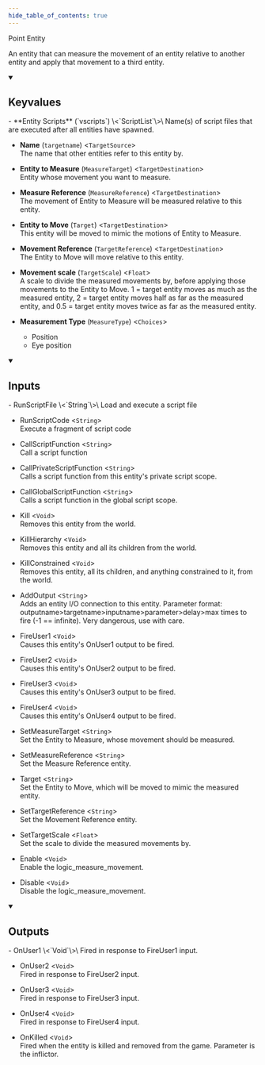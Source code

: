 ```yaml
---
hide_table_of_contents: true
---
```


<!---
!!!!!!
THIS PAGE IS AUTOGENERATED FROM GAME FGD DEFINITIONS!
DO NOT EDIT MANUALLY!
!!!!!!

In order to make edits, you can make an annotation file in /fgd_dump_overrides
-->


Point Entity

An entity that can measure the movement of an entity relative to another entity and apply that movement to a third entity.

<details open>
<summary><h2>Keyvalues</h2></summary>
- **Entity Scripts** (`vscripts`) \<`ScriptList`\>\
Name(s) of script files that are executed after all entities have spawned.

- **Name** (`targetname`) \<`TargetSource`\>\
The name that other entities refer to this entity by.

- **Entity to Measure** (`MeasureTarget`) \<`TargetDestination`\>\
Entity whose movement you want to measure.

- **Measure Reference** (`MeasureReference`) \<`TargetDestination`\>\
The movement of Entity to Measure will be measured relative to this entity.

- **Entity to Move** (`Target`) \<`TargetDestination`\>\
This entity will be moved to mimic the motions of Entity to Measure.

- **Movement Reference** (`TargetReference`) \<`TargetDestination`\>\
The Entity to Move will move relative to this entity.

- **Movement scale** (`TargetScale`) \<`Float`\>\
A scale to divide the measured movements by, before applying those movements to the Entity to Move. 1 = target entity moves as much as the measured entity, 2 = target entity moves half as far as the measured entity, and 0.5 = target entity moves twice as far as the measured entity.

- **Measurement Type** (`MeasureType`) \<`Choices`\>
  - Position 
  - Eye position 



 </details>
<details open>
<summary><h2>Inputs</h2></summary>
- RunScriptFile \<`String`\>\
Load and execute a script file

- RunScriptCode \<`String`\>\
Execute a fragment of script code

- CallScriptFunction \<`String`\>\
Call a script function

- CallPrivateScriptFunction \<`String`\>\
Calls a script function from this entity's private script scope.

- CallGlobalScriptFunction \<`String`\>\
Calls a script function in the global script scope.

- Kill \<`Void`\>\
Removes this entity from the world.

- KillHierarchy \<`Void`\>\
Removes this entity and all its children from the world.

- KillConstrained \<`Void`\>\
Removes this entity, all its children, and anything constrained to it, from the world.

- AddOutput \<`String`\>\
Adds an entity I/O connection to this entity. Parameter format: outputname&gt;targetname>inputname&gt;parameter&gt;delay&gt;max times to fire (-1 == infinite). Very dangerous, use with care.

- FireUser1 \<`Void`\>\
Causes this entity's OnUser1 output to be fired.

- FireUser2 \<`Void`\>\
Causes this entity's OnUser2 output to be fired.

- FireUser3 \<`Void`\>\
Causes this entity's OnUser3 output to be fired.

- FireUser4 \<`Void`\>\
Causes this entity's OnUser4 output to be fired.

- SetMeasureTarget \<`String`\>\
Set the Entity to Measure, whose movement should be measured.

- SetMeasureReference \<`String`\>\
Set the Measure Reference entity.

- Target \<`String`\>\
Set the Entity to Move, which will be moved to mimic the measured entity.

- SetTargetReference \<`String`\>\
Set the Movement Reference entity.

- SetTargetScale \<`Float`\>\
Set the scale to divide the measured movements by.

- Enable \<`Void`\>\
Enable the logic_measure_movement.

- Disable \<`Void`\>\
Disable the logic_measure_movement.


 </details>
<details open>
<summary><h2>Outputs</h2></summary>
- OnUser1 \<`Void`\>\
Fired in response to FireUser1 input.

- OnUser2 \<`Void`\>\
Fired in response to FireUser2 input.

- OnUser3 \<`Void`\>\
Fired in response to FireUser3 input.

- OnUser4 \<`Void`\>\
Fired in response to FireUser4 input.

- OnKilled \<`Void`\>\
Fired when the entity is killed and removed from the game. Parameter is the inflictor.


 </details>